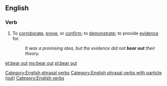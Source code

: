 ==English==

===Verb===
{{en-verb|head=to [[bear]] [[out]]|bears out|bearing out|bore out|borne out}}
# {{transitive}} To [[corroborate]], [[prove]], or [[confirm]]; to [[demonstrate]]; to provide [[evidence]] for.
#:''It was a promising idea, but the evidence did not '''bear out''' their theory.''
[[Category:English phrasal verbs]]
[[Category:English phrasal verbs with particle (out)]]
[[Category:English verbs]]

[[et:bear out]]
[[my:bear out]]
[[pl:bear out]]